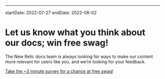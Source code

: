 ---
startDate: 2022-07-27
endDate: 2022-08-02

# Let us know what you think about our docs; win free swag!

The New Relic docs team is always looking for ways to make our content more relevant for users like you, and we’re looking for your feedback.

[Take the ~3 minute survey for a chance at free swag!](https://newrelic.co1.qualtrics.com/jfe/form/SV_cOVPV0r31G6Wunc?source=banner)